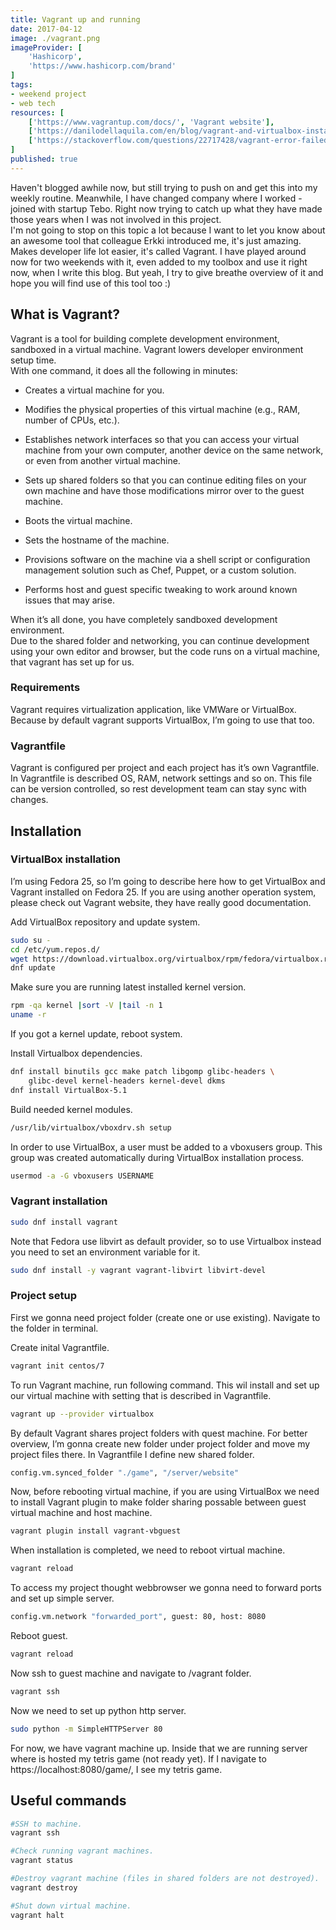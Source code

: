 ```yaml
---
title: Vagrant up and running
date: 2017-04-12
image: ./vagrant.png
imageProvider: [
	'Hashicorp',
	'https://www.hashicorp.com/brand'
]
tags:
- weekend project
- web tech
resources: [
	['https://www.vagrantup.com/docs/', 'Vagrant website'],
	['https://danilodellaquila.com/en/blog/vagrant-and-virtualbox-installation-on-fedora', 'Vagrant and Virtualbox Installation on Fedora - by D. Dellaquila'],
	['https://stackoverflow.com/questions/22717428/vagrant-error-failed-to-mount-folders-in-linux-guest', 'Stackoverflow answer for mounting problem']
]
published: true
---
```


Haven't blogged awhile now, but still trying to push on and get this into my
weekly routine. Meanwhile, I have changed company where I worked - joined with
startup Tebo. Right now trying to catch up what they have made those years when
I was not involved in this project.<br /> I'm not going to stop on this topic a
lot because I want to let you know about an awesome tool that colleague Erkki
introduced me, it's just amazing. Makes developer life lot easier, it's called
Vagrant. I have played around now for two weekends with it, even added to my
toolbox and use it right now, when I write this blog. But yeah, I try to give
breathe overview of it and hope you will find use of this tool too :)

## What is Vagrant?

Vagrant is a tool for building complete development environment, sandboxed in a
virtual machine. Vagrant lowers developer environment setup time.<br /> With one
command, it does all the following in minutes:<br />

-   Creates a virtual machine for you.

-   Modifies the physical properties of this virtual machine (e.g., RAM, number of
    CPUs, etc.).

-   Establishes network interfaces so that you can access your virtual machine
    from your own computer, another device on the same network, or even from
    another virtual machine.

-   Sets up shared folders so that you can continue editing files on your own
    machine and have those modifications mirror over to the guest machine.

-   Boots the virtual machine.

-   Sets the hostname of the machine.

-   Provisions software on the machine via a shell script or configuration
    management solution such as Chef, Puppet, or a custom solution.

-   Performs host and guest specific tweaking to work around known issues that may
    arise.

When it’s all done, you have completely sandboxed development environment.<br />
Due to the shared folder and networking, you can continue development using your
own editor and browser, but the code runs on a virtual machine, that vagrant has
set up for us.

### Requirements

Vagrant requires virtualization application, like VMWare or VirtualBox. Because
by default vagrant supports VirtualBox, I’m going to use that too.

### Vagrantfile

Vagrant is configured per project and each project has it’s own Vagrantfile. In
Vagrantfile is described OS, RAM, network settings and so on. This file can be
version controlled, so rest development team can stay sync with changes.

## Installation

### VirtualBox installation

I’m using Fedora 25, so I’m going to describe here how to get VirtualBox and
Vagrant installed on Fedora 25. If you are using another operation system,
please check out Vagrant website, they have really good documentation.<br />

Add VirtualBox repository and update system.

```bash
sudo su -
cd /etc/yum.repos.d/
wget https://download.virtualbox.org/virtualbox/rpm/fedora/virtualbox.repo
dnf update
```

Make sure you are running latest installed kernel version.

```bash
rpm -qa kernel |sort -V |tail -n 1
uname -r
```

If you got a kernel update, reboot system.

Install Virtualbox dependencies.

```bash {numberLines: true}
dnf install binutils gcc make patch libgomp glibc-headers \
	glibc-devel kernel-headers kernel-devel dkms
dnf install VirtualBox-5.1
```

Build needed kernel modules.

```bash
/usr/lib/virtualbox/vboxdrv.sh setup
```

In order to use VirtualBox, a user must be added to a vboxusers group. This
group was created automatically during VirtualBox installation process.

```bash
usermod -a -G vboxusers USERNAME
```

### Vagrant installation

```bash
sudo dnf install vagrant
```

Note that Fedora use libvirt as default provider, so to use Virtualbox instead
you need to set an environment variable for it.

```bash
sudo dnf install -y vagrant vagrant-libvirt libvirt-devel
```

### Project setup

First we gonna need project folder (create one or use existing). Navigate to the
folder in terminal.<br />

Create inital Vagrantfile.

```bash
vagrant init centos/7
```

To run Vagrant machine, run following command. This wil install and set up our
virtual machine with setting that is described in Vagrantfile.

```bash
vagrant up --provider virtualbox
```

By default Vagrant shares project folders with quest machine. For better
overview, I’m gonna create new folder under project folder and move my project
files there. In Vagrantfile I define new shared folder.

```bash
config.vm.synced_folder "./game", "/server/website"
```

Now, before rebooting virtual machine, if you are using VirtualBox we need to
install Vagrant plugin to make folder sharing possable between guest virtual
machine and host machine.

```bash
vagrant plugin install vagrant-vbguest
```

When installation is completed, we need to reboot virtual machine.

```bash
vagrant reload
```

To access my project thought webbrowser we gonna need to forward ports and set
up simple server.

```bash
config.vm.network "forwarded_port", guest: 80, host: 8080
```

Reboot guest.

```bash
vagrant reload
```

Now ssh to guest machine and navigate to /vagrant folder.

```bash
vagrant ssh
```

Now we need to set up python http server.

```bash
sudo python -m SimpleHTTPServer 80
```

For now, we have vagrant machine up. Inside that we are running server where is
hosted my tetris game (not ready yet). If I navigate to
https://localhost:8080/game/, I see my tetris game.

## Useful commands

```bash {numberLines: true}
#SSH to machine.
vagrant ssh

#Check running vagrant machines.
vagrant status

#Destroy vagrant machine (files in shared folders are not destroyed).
vagrant destroy

#Shut down virtual machine.
vagrant halt
```
